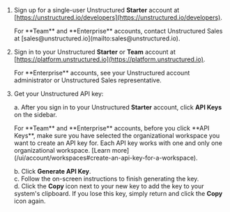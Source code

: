 1. Sign up for a single-user Unstructured **Starter** account at [https://unstructured.io/developers](https://unstructured.io/developers).

   <Note>
       For **Team** and **Enterprise** accounts, contact 
       Unstructured Sales at [sales@unstructured.io](mailto:sales@unstructured.io).
   </Note>

2. Sign in to your Unstructured **Starter** or **Team** account at [https://platform.unstructured.io](https://platform.unstructured.io).

   <Note>
       For **Enterprise** accounts, see your 
       Unstructured account administrator or Unstructured Sales representative.
   </Note>

2. Get your Unstructured API key:

   a. After you sign in to your Unstructured **Starter** account, click **API Keys** on the sidebar.<br/>

      <Note>
          For **Team** and **Enterprise** accounts, before you click **API Keys**, make sure you have selected the organizational workspace you want to create an API key 
          for. Each API key works with one and only one organizational workspace. [Learn more](/ui/account/workspaces#create-an-api-key-for-a-workspace).
      </Note>

   b. Click **Generate API Key**.<br/>
   c. Follow the on-screen instructions to finish generating the key.<br/>
   d. Click the **Copy** icon next to your new key to add the key to your system's clipboard. If you lose this key, simply return and click the **Copy** icon again.<br/>
